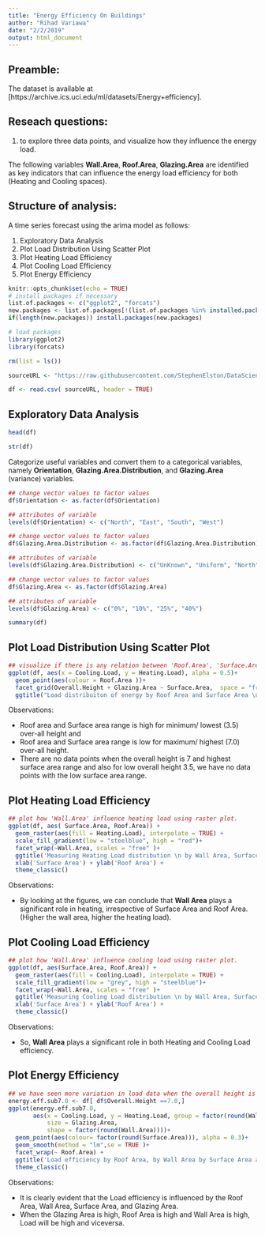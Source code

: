 ```yaml
---
title: "Energy Efficiency On Buildings"
author: "Rihad Variawa"
date: "2/2/2019"
output: html_document
---
```


## Preamble:

The dataset is available at [https://archive.ics.uci.edu/ml/datasets/Energy+efficiency].

## Reseach questions:

1. to explore three data points, and visualize how they influence the energy load. 

The following variables **Wall.Area**, **Roof.Area**, **Glazing.Area** are identified as key indicators that can influence the energy load efficiency for both (Heating and Cooling spaces).

## Structure of analysis:

A time series forecast using the arima model as follows:

1. Exploratory Data Analysis
2. Plot Load Distribution Using Scatter Plot
3. Plot Heating Load Efficiency
4. Plot Cooling Load Efficiency
5. Plot Energy Efficiency

```r
knitr::opts_chunk$set(echo = TRUE)
# install packages if necessary
list.of.packages <- c("ggplot2", "forcats")
new.packages <- list.of.packages[!(list.of.packages %in% installed.packages()[,"Package"])]
if(length(new.packages)) install.packages(new.packages)

# load packages
library(ggplot2)
library(forcats)
```

```r
rm(list = ls())

sourceURL <- "https://raw.githubusercontent.com/StephenElston/DataScience350/master/Lecture1/EnergyEfficiencyData.csv"

df <- read.csv( sourceURL, header = TRUE)
```

## Exploratory Data Analysis

```r
head(df)
```

```r
str(df)
```

Categorize useful variables and convert them to a categorical variables, namely **Orientation**, **Glazing.Area.Distribution**, and **Glazing.Area** (variance) variables.

```r
## change vector values to factor values
df$Orientation <- as.factor(df$Orientation) 

## attributes of variable 
levels(df$Orientation) <- c("North", "East", "South", "West")

## change vector values to factor values
df$Glazing.Area.Distribution <- as.factor(df$Glazing.Area.Distribution)

## attributes of variable
levels(df$Glazing.Area.Distribution) <- c("UnKnown", "Uniform", "North", "East", "South", "West")

## change vector values to factor values
df$Glazing.Area <- as.factor(df$Glazing.Area) 

## attributes of variable
levels(df$Glazing.Area) <- c("0%", "10%", "25%", "40%")
```

```r
summary(df)
```

## Plot Load Distribution Using Scatter Plot

```r
## visualize if there is any relation between 'Roof.Area', 'Surface.Area' and 'Glazing.Area' and how load is distributed using scatter plot.
ggplot(df, aes(x = Cooling.Load, y = Heating.Load), alpha = 0.5)+
  geom_point(aes(colour = Roof.Area ))+
  facet_grid(Overall.Height + Glazing.Area ~ Surface.Area,  space = "free") +
  ggtitle("Load distribuiton of energy by Roof Area and Surface Area \n by Glazing Area and Overall Height")
```

Observations:

* Roof area and Surface area range is high for minimum/ lowest (3.5) over-all height and
* Roof area and Surface area range is low for maximum/ highest (7.0) over-all height.
* There are no data points when the overall height is 7 and highest surface area range and also for low overall height 3.5, we have no data points with the low surface area range.

## Plot Heating Load Efficiency

```r
## plot how 'Wall.Area' influence heating load using raster plot.
ggplot(df, aes( Surface.Area, Roof.Area)) +
  geom_raster(aes(fill = Heating.Load), interpolate = TRUE) +
  scale_fill_gradient(low = "steelblue", high = "red")+
  facet_wrap(~Wall.Area, scales = "free" )+
  ggtitle('Measuring Heating Load distribution \n by Wall Area, Surface Area and Roof Area') +
  xlab('Surface Area') + ylab('Roof Area') +
  theme_classic()
```

Observations:

* By looking at the figures, we can conclude that **Wall Area** plays a significant role in heating, irrespective of Surface Area and Roof Area. (Higher the wall area, higher the heating load).

## Plot Cooling Load Efficiency

```r
## plot how 'Wall.Area' influence cooling load using raster plot.
ggplot(df, aes(Surface.Area, Roof.Area)) +
  geom_raster(aes(fill = Cooling.Load), interpolate = TRUE) +
  scale_fill_gradient(low = "grey", high = "steelblue")+
  facet_wrap(~Wall.Area, scales = "free" )+
  ggtitle('Measuring Cooling Load distribution \n by Wall Area, Surface Area and Roof Area') +
  xlab('Surface Area') + ylab('Roof Area') +
  theme_classic()
```

Observations:

* So, **Wall Area** plays a significant role in both Heating and Cooling Load efficiency.

## Plot Energy Efficiency

```r
## we have seen more variation in load data when the overall height is (7.0). So lets create a subset named(energy.eff.sub7.0) which contains the filtered data with overall height = 7.0. Lets visualize, if the 'Roof.Area', 'Wall.Area', 'Surface.Area' and 'Glazing.Area' are influencing the load efficiency.
energy.eff.sub7.0 <- df[ df$Overall.Height ==7.0,]
ggplot(energy.eff.sub7.0,
       aes(x = Cooling.Load, y = Heating.Load, group = factor(round(Wall.Area)), 
           size = Glazing.Area,
           shape = factor(round(Wall.Area))))+
  geom_point(aes(colour= factor(round(Surface.Area))), alpha = 0.3)+
  geom_smooth(method = "lm",se = TRUE )+
  facet_wrap(~ Roof.Area) +
  ggtitle('Load efficiency by Roof Area, by Wall Area by Surface Area and by Glazing Area') +
  theme_classic()
```

Observations:

* It is clearly evident that the Load efficiency is influenced by the Roof Area, Wall Area, Surface Area, and Glazing Area.
* When the Glazing Area is high, Roof Area is high and Wall Area is high, Load will be high and viceversa.
